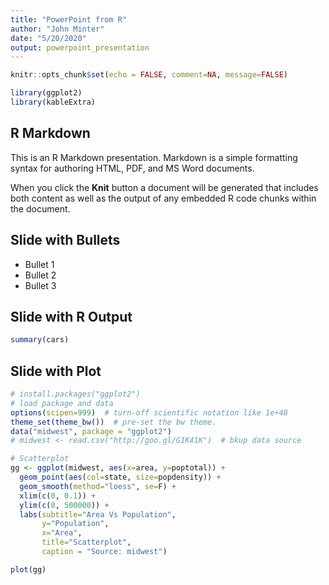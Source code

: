 ```yaml
---
title: "PowerPoint from R"
author: "John Minter"
date: "5/20/2020"
output: powerpoint_presentation
---
```


```r
knitr::opts_chunk$set(echo = FALSE, comment=NA, message=FALSE)

library(ggplot2)
library(kableExtra)
```

## R Markdown

This is an R Markdown presentation. Markdown is a simple formatting
syntax for authoring HTML, PDF, and MS Word documents.

When you click the **Knit** button a document will be generated that
includes both content as well as the output of any embedded R code
chunks within the document.

## Slide with Bullets

- Bullet 1
- Bullet 2
- Bullet 3

## Slide with R Output

```r
summary(cars)
```

## Slide with Plot

```r
# install.packages("ggplot2")
# load package and data
options(scipen=999)  # turn-off scientific notation like 1e+48
theme_set(theme_bw())  # pre-set the bw theme.
data("midwest", package = "ggplot2")
# midwest <- read.csv("http://goo.gl/G1K41K")  # bkup data source

# Scatterplot
gg <- ggplot(midwest, aes(x=area, y=poptotal)) + 
  geom_point(aes(col=state, size=popdensity)) + 
  geom_smooth(method="loess", se=F) + 
  xlim(c(0, 0.1)) + 
  ylim(c(0, 500000)) + 
  labs(subtitle="Area Vs Population", 
       y="Population", 
       x="Area", 
       title="Scatterplot", 
       caption = "Source: midwest")

plot(gg)
```

